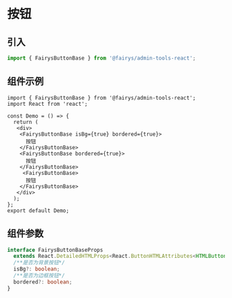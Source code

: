 # 按钮

## 引入

```ts
import { FairysButtonBase } from '@fairys/admin-tools-react';
```

## 组件示例

```tsx preview
import { FairysButtonBase } from '@fairys/admin-tools-react';
import React from 'react';

const Demo = () => {
  return (
   <div>
    <FairysButtonBase isBg={true} bordered={true}>
      按钮
    </FairysButtonBase>
    <FairysButtonBase bordered={true}>
      按钮
    </FairysButtonBase>
     <FairysButtonBase>
      按钮
    </FairysButtonBase>
   </div>
  );
};
export default Demo;

```

## 组件参数

```ts
interface FairysButtonBaseProps
  extends React.DetailedHTMLProps<React.ButtonHTMLAttributes<HTMLButtonElement>, HTMLButtonElement> {
  /**是否为背景按钮*/
  isBg?: boolean;
  /**是否为边框按钮*/
  bordered?: boolean;
}
```

